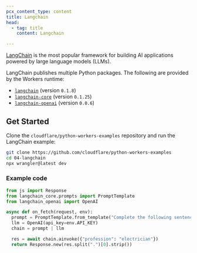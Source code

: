 ```yaml
---
pcx_content_type: content
title: Langchain
head:
  - tag: title
    content: Langchain

---
```



[LangChain](https://www.langchain.com/) is the most popular framework for building AI applications powered by large language models (LLMs).

LangChain publishes multiple Python packages. The following are provided by the Workers runtime:

* [`langchain`](https://pypi.org/project/langchain/) (version `0.1.8`)
* [`langchain-core`](https://pypi.org/project/langchain-core/) (version `0.1.25`)
* [`langchain-openai`](https://pypi.org/project/langchain-openai/) (version `0.0.6`)

## Get Started

<Render file="python-workers-beta-packages" product="workers" />

Clone the `cloudflare/python-workers-examples` repository and run the LangChain example:

```bash
git clone https://github.com/cloudflare/python-workers-examples
cd 04-langchain
npx wrangler@latest dev
```

### Example code

```python
from js import Response
from langchain_core.prompts import PromptTemplate
from langchain_openai import OpenAI

async def on_fetch(request, env):
  prompt = PromptTemplate.from_template("Complete the following sentence: I am a {profession} and ")
  llm = OpenAI(api_key=env.API_KEY)
  chain = prompt | llm

  res = await chain.ainvoke({"profession": "electrician"})
  return Response.new(res.split(".")[0].strip())
```
